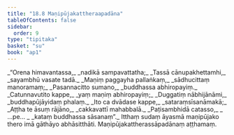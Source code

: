 ```yaml
---
title: "18.8 Maṇipūjakattheraapadāna"
tableOfContents: false
sidebar:
  order: 9
type: "tipitaka"
basket: "su"
book: "ap1"
---
```



<DynamicBreadcrumb />

<Division number="34" book="ap1">

<Paragraph number="2557" type="verses" book="ap1">
_“Orena himavantassa,_  
_nadikā sampavattatha;_  
_Tassā cānupakhettamhi,_  
_sayambhū vasate tadā._  

</Paragraph>

</Division>
<Division number="35" book="ap1">

<Paragraph number="2558" type="verses" book="ap1">
_Maṇiṃ paggayha pallaṅkaṃ,_  
_sādhucittaṃ manoramaṃ;_  
_Pasannacitto sumano,_  
_buddhassa abhiropayiṃ._  

</Paragraph>

</Division>
<Division number="36" book="ap1">

<Paragraph number="2559" type="verses" book="ap1">
_Catunnavutito kappe,_  
_yaṃ maṇiṃ abhiropayiṃ;_  
_Duggatiṃ nābhijānāmi,_  
_buddhapūjāyidaṃ phalaṃ._  

</Paragraph>

</Division>
<Division number="37" book="ap1">

<Paragraph number="2560" type="verses" book="ap1">
_Ito ca dvādase kappe,_  
_sataraṃsīsanāmakā;_  
_Aṭṭha te āsuṃ rājāno,_  
_cakkavattī mahabbalā._  

</Paragraph>

</Division>
<Division number="38" book="ap1">

<Paragraph number="2561" type="verses" book="ap1">
_Paṭisambhidā catasso,_  
_ …pe… _  
_kataṃ buddhassa sāsanaṃ”._  

</Paragraph>

<Paragraph number="2562" book="ap1">
Itthaṃ sudaṃ āyasmā maṇipūjako thero imā gāthāyo abhāsitthāti.

</Paragraph>
</Division>

<Paragraph number="2563" type="center" book="ap1">
Maṇipūjakattherassāpadānaṃ aṭṭhamaṃ.
</Paragraph>